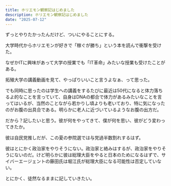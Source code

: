 ```yaml
---
title: ホリエモン観察記はじめました
description: ホリエモン観察記はじめました
date: "2025-07-12"
---
```


ずっとやりたかったんだけど、ついにやることにする。

大学時代からホリエモンが好きで「稼ぐが勝ち」という本を読んで衝撃を受けた。

なぜかITに興味があって大学の授業でも「IT革命」みたいな授業も受けたことがある。

拓殖大学の講義動画を見て、やっぱりいいこと言うよなぁ、って思った。

でも同時に思ったのは学生への講義をするたびに最近は50代になると体力落ちるよ的なことを言っていて、自身はDNAの都合で体力があるみたいなことを言ってはいるが、当然のことながら若かりし頃よりも老いており、特に気になったのがお腹の出具合である。明らかに老人に近づいているようなお腹の出方だ。

だから？記したいと思う。彼が何をやってきて、僕が何を思い、彼がどう変わってきたか。

彼は自民党推しだが、この夏の参院選では与党過半数割れするはず。

彼はとにかく政治家をやりそうにない。政治家と絡みはするが、政治家をやりそうにないのだ。けど明らかに彼は総理大臣をやると日本のためになるはずで、サイバーエージェントの藤田氏は堀江氏が総理大臣になる可能性は否定していない。

とにかく、徒然なるままに記していきたい。